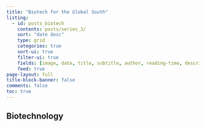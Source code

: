 ```yaml
---
title: "Biotech for the Global South"
listing:
  - id: posts_biotech
    contents: posts/series_3/
    sort: "date desc"
    type: grid
    categories: true
    sort-ui: true
    filter-ui: true
    fields: [image, date, title, subtitle, author, reading-time, description, categories]
    feed: true
page-layout: full
title-block-banner: false
comments: false
toc: true
---
```


## Biotechnology

::: {#posts_biotech}
:::